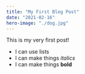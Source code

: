 ```yaml
---
title: "My First Blog Post"
date: "2021-02-16"
hero-image: "./dog.jpg"
---
```


This is my very first post!

- I can use lists
- I can make things _italics_
- I can make things **bold**
